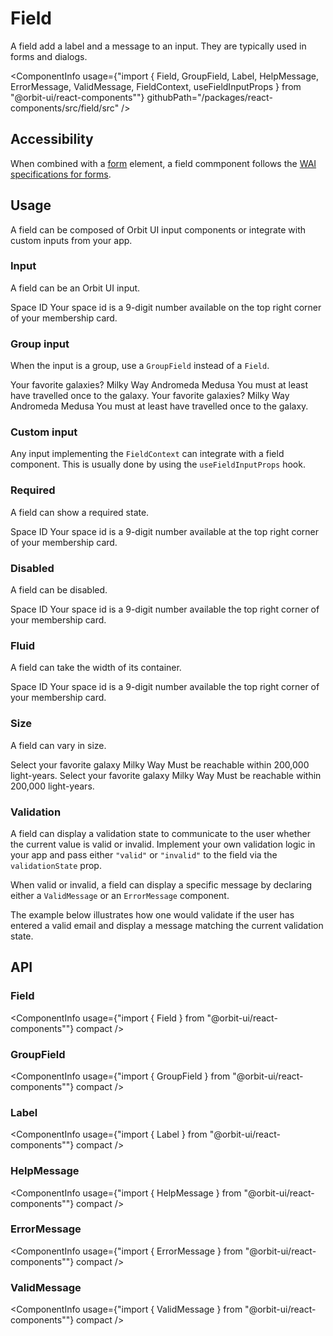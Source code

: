 
<Meta
    title="Components/Field"
    id="field"
/>

# Field

<Tagline>A field add a label and a message to an input. They are typically used in forms and dialogs.</Tagline>

<ComponentInfo
    usage={"import { Field, GroupField, Label, HelpMessage, ErrorMessage, ValidMessage, FieldContext, useFieldInputProps } from \"@orbit-ui/react-components\""}
    githubPath="/packages/react-components/src/field/src"
/>

## Accessibility

When combined with a [form](https://developer.mozilla.org/en-US/docs/Web/HTML/Element/form) element, a field commponent follows the [WAI specifications for forms](https://www.w3.org/WAI/tutorials/forms/).

## Usage

A field can be composed of Orbit UI input components or integrate with custom inputs from your app.

### Input

A field can be an Orbit UI input.

<Preview>
    <Story name="input">
        <Field>
            <Label>Space ID</Label>
            <TextInput placeholder="999-999-999" />
            <HelpMessage>Your space id is a 9-digit number available on the top right corner of your membership card.</HelpMessage>
        </Field>
    </Story>
</Preview>

### Group input

When the input is a group, use a `GroupField` instead of a `Field`.

<Preview>
    <Story name="group">
        <Inline align="start" gap={13}>
            <GroupField>
                <Label>Your favorite galaxies?</Label>
                <CheckboxGroup>
                    <Checkbox value="milky-way">Milky Way</Checkbox>
                    <Checkbox value="andromeda">Andromeda</Checkbox>
                    <Checkbox value="medusa">Medusa</Checkbox>
                </CheckboxGroup>
                <HelpMessage>You must at least have travelled once to the galaxy.</HelpMessage>
            </GroupField>
            <GroupField>
                <Label>Your favorite galaxies?</Label>
                <CheckboxGroup orientation="vertical">
                    <Checkbox value="milky-way">Milky Way</Checkbox>
                    <Checkbox value="andromeda">Andromeda</Checkbox>
                    <Checkbox value="medusa">Medusa</Checkbox>
                </CheckboxGroup>
                <HelpMessage>You must at least have travelled once to the galaxy.</HelpMessage>
            </GroupField>
        </Inline>
    </Story>
</Preview>

### Custom input

Any input implementing the `FieldContext` can integrate with a field component. This is usually done by using the `useFieldInputProps` hook.

<Preview filePath="/field/docs/CustomInput" />

### Required

A field can show a required state.

<Preview>
    <Story name="required">
        <Field required>
            <Label>Space ID</Label>
            <TextInput placeholder="999-999-999" />
            <HelpMessage>Your space id is a 9-digit number available at the top right corner of your membership card.</HelpMessage>
        </Field>
    </Story>
</Preview>

### Disabled

A field can be disabled.

<Preview>
    <Story name="disabled">
        <Field disabled>
            <Label>Space ID</Label>
            <TextInput placeholder="999-999-999" />
            <HelpMessage>Your space id is a 9-digit number available the top right corner of your membership card.</HelpMessage>
        </Field>
    </Story>
</Preview>

### Fluid

A field can take the width of its container.

<Preview>
    <Story name="fluid">
        <Field fluid>
            <Label>Space ID</Label>
            <TextInput placeholder="999-999-999" />
            <HelpMessage>Your space id is a 9-digit number available the top right corner of your membership card.</HelpMessage>
        </Field>
    </Story>
</Preview>

### Size

A field can vary in size.

<Preview>
    <Story name="size">
        <Inline verticalAlign="center" gap={8}>
            <Field size="sm">
                <Label>Select your favorite galaxy</Label>
                <Checkbox>Milky Way</Checkbox>
                <HelpMessage>Must be reachable within 200,000 light-years.</HelpMessage>
            </Field>
            <Field>
                <Label>Select your favorite galaxy</Label>
                <Checkbox>Milky Way</Checkbox>
                <HelpMessage>Must be reachable within 200,000 light-years.</HelpMessage>
            </Field>
        </Inline>
    </Story>
</Preview>

### Validation

A field can display a validation state to communicate to the user whether the current value is valid or invalid. Implement your own validation logic in your app and pass either `"valid"` or `"invalid"` to the field via the `validationState` prop.

When valid or invalid, a field can display a specific message by declaring either a `ValidMessage` or an `ErrorMessage` component.

The example below illustrates how one would validate if the user has entered a valid email and display a message matching the current validation state.

<Preview filePath="/field/docs/EmailValidation" />

## API

### Field

<ComponentInfo
    usage={"import { Field } from \"@orbit-ui/react-components\""}
    compact
/>

<ArgsTable of={InnerField} />

### GroupField

<ComponentInfo
    usage={"import { GroupField } from \"@orbit-ui/react-components\""}
    compact
/>

<ArgsTable of={InnerGroupField} />

### Label

<ComponentInfo
    usage={"import { Label } from \"@orbit-ui/react-components\""}
    compact
/>

<ArgsTable of={InnerLabel} />

### HelpMessage

<ComponentInfo
    usage={"import { HelpMessage } from \"@orbit-ui/react-components\""}
    compact
/>

<ArgsTable of={InnerHelpMessage} />

### ErrorMessage

<ComponentInfo
    usage={"import { ErrorMessage } from \"@orbit-ui/react-components\""}
    compact
/>

<ArgsTable of={InnerErrorMessage} />

### ValidMessage

<ComponentInfo
    usage={"import { ValidMessage } from \"@orbit-ui/react-components\""}
    compact
/>

<ArgsTable of={InnerValidMessage} />
